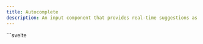 ```yaml
---
title: Autocomplete
description: An input component that provides real-time suggestions as you type, with support for dynamic data, multiple variants, and customizable behavior.
---
```


<Tabs>
  <TabItem label="Preview">
  <AutocompletePreview client:load />
</TabItem>
  <TabItem label="Usage">
    ```svelte
    <script lang="ts">
      import { Autocomplete, Link } from "@dxdns/feflow"

      const data = Array.from(Array(30)).map((_, i) => ({
        id: i,
        label: `test ${i}`
      }))

      const variants = ["text", "contained", "outlined"]
    </script>

    {#each variants as variant}
      <Autocomplete
        variant={variant as any}
        {data}
        filter={(item) => `${item.label}`}
        placeholder="test"
      >
        {#snippet renderInput({ id, label })}
          <Link href="/{id}">
            {label}
          </Link>
        {/snippet}
      </Autocomplete>
    {/each}
      ```
  </TabItem>
</Tabs>